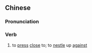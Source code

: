 ==Chinese==
{{zh-forms|s=贴近}}

===Pronunciation===
{{zh-pron
|m=tiējìn
|c=tip3 gan6
|mn=qz:thiap-kǔn/xm:thiap-kūn/zz:thiap-kīn
|cat=v
}}

===Verb===
{{zh-verb}}

# to [[press]] [[close]] to; to [[nestle]] up [[against]]